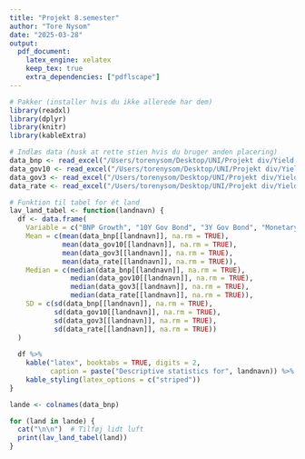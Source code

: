 ```yaml
---
title: "Projekt 8.semester"
author: "Tore Nysom"
date: "2025-03-28"
output:
  pdf_document:
    latex_engine: xelatex
    keep_tex: true
    extra_dependencies: ["pdflscape"]
---
```


```r
# Pakker (installer hvis du ikke allerede har dem)
library(readxl)
library(dplyr)
library(knitr)
library(kableExtra)

# Indlæs data (husk at rette stien hvis du bruger anden placering)
data_bnp <- read_excel("/Users/torenysom/Desktop/UNI/Projekt div/Yield.xlsx", sheet = "Short-term")
data_gov10 <- read_excel("/Users/torenysom/Desktop/UNI/Projekt div/Yield.xlsx", sheet = "Long-term")
data_gov3 <- read_excel("/Users/torenysom/Desktop/UNI/Projekt div/Yield.xlsx", sheet = "GDP")
data_rate <- read_excel("/Users/torenysom/Desktop/UNI/Projekt div/Yield.xlsx", sheet = "MPRate")
```

```r
# Funktion til tabel for ét land
lav_land_tabel <- function(landnavn) {
  df <- data.frame(
    Variable = c("BNP Growth", "10Y Gov Bond", "3Y Gov Bond", "Monetary Policy Rate"),
    Mean = c(mean(data_bnp[[landnavn]], na.rm = TRUE),
             mean(data_gov10[[landnavn]], na.rm = TRUE),
             mean(data_gov3[[landnavn]], na.rm = TRUE),
             mean(data_rate[[landnavn]], na.rm = TRUE)),
    Median = c(median(data_bnp[[landnavn]], na.rm = TRUE),
               median(data_gov10[[landnavn]], na.rm = TRUE),
               median(data_gov3[[landnavn]], na.rm = TRUE),
               median(data_rate[[landnavn]], na.rm = TRUE)),
    SD = c(sd(data_bnp[[landnavn]], na.rm = TRUE),
           sd(data_gov10[[landnavn]], na.rm = TRUE),
           sd(data_gov3[[landnavn]], na.rm = TRUE),
           sd(data_rate[[landnavn]], na.rm = TRUE))
  )
  
  df %>%
    kable("latex", booktabs = TRUE, digits = 2,
          caption = paste("Descriptive statistics for", landnavn)) %>%
    kable_styling(latex_options = c("striped"))
}
```

```r
lande <- colnames(data_bnp)

for (land in lande) {
  cat("\n\n")  # Tilføj lidt luft
  print(lav_land_tabel(land))
}
```

